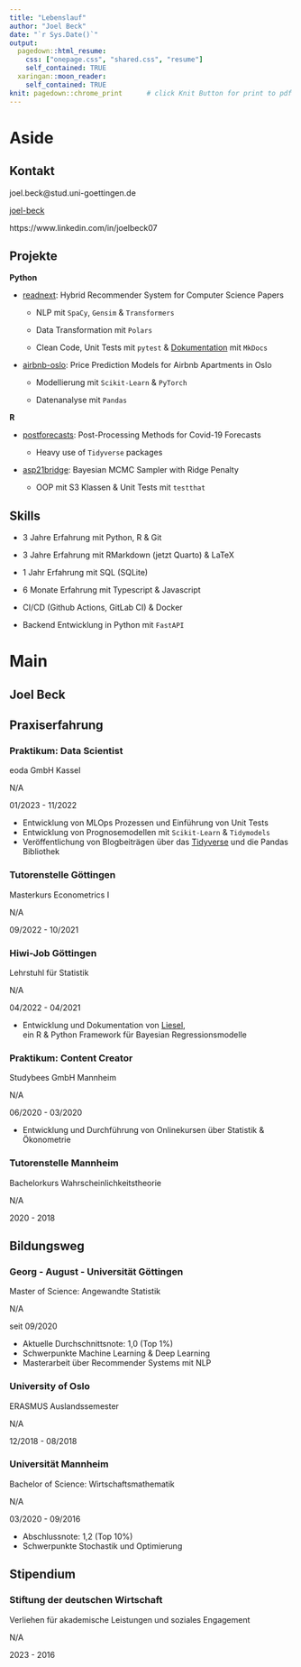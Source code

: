 ```yaml
---
title: "Lebenslauf"
author: "Joel Beck"
date: "`r Sys.Date()`"
output:
  pagedown::html_resume:
    css: ["onepage.css", "shared.css", "resume"]
    self_contained: TRUE
  xaringan::moon_reader:
    self_contained: TRUE
knit: pagedown::chrome_print      # click Knit Button for print to pdf
---
```



Aside
================================================================================


Kontakt {#contact}
--------------------------------------------------------------------------------

<i class="fa fa-envelope"></i> joel.beck@stud.uni-goettingen.de

<i class="fab fa-github"></i> [joel-beck](https://github.com/joel-beck)

<i class="fab fa-linkedin"></i> https://www.linkedin.com/in/joelbeck07



Projekte {#projects}
-------------------------------------------------------------------

**Python**

  - [readnext](https://github.com/joel-beck/readnext): Hybrid Recommender System for Computer Science Papers

    - NLP mit `SpaCy`, `Gensim` & `Transformers`

    - Data Transformation mit `Polars`

    - Clean Code, Unit Tests mit `pytest` & [Dokumentation](https://joel-beck.github.io/readnext/) mit `MkDocs`

  - [airbnb-oslo](https://github.com/joel-beck/airbnb-oslo): Price Prediction Models for Airbnb Apartments in Oslo

    - Modellierung mit `Scikit-Learn` & `PyTorch`

    - Datenanalyse mit `Pandas`


**R**

  - [postforecasts](https://github.com/joel-beck/post-processing-forecasts): Post-Processing Methods for Covid-19 Forecasts

    - Heavy use of `Tidyverse` packages


  - [asp21bridge](https://github.com/joel-beck/asp21bridge): Bayesian MCMC Sampler with Ridge Penalty

    - OOP mit S3 Klassen & Unit Tests mit `testthat`


Skills {#skills}
-------------------------------------------------------------------

  - 3 Jahre Erfahrung mit Python, R & Git

  - 3 Jahre Erfahrung mit RMarkdown (jetzt Quarto) & LaTeX

  - 1 Jahr Erfahrung mit SQL (SQLite)

  - 6 Monate Erfahrung mit Typescript & Javascript

  - CI/CD (Github Actions, GitLab CI) & Docker

  - Backend Entwicklung in Python mit `FastAPI`




Main
================================================================================




Joel Beck {#title}
---------------------------------------------------------------------------------


Praxiserfahrung {data-icon=chalkboard-teacher}
---------------------------------------------------------------------------------

### Praktikum: Data Scientist

eoda GmbH Kassel

N/A

01/2023 - 11/2022

- Entwicklung von MLOps Prozessen und Einführung von Unit Tests
- Entwicklung von Prognosemodellen mit `Scikit-Learn` & `Tidymodels`
- Veröffentlichung von Blogbeiträgen über das [Tidyverse](https://www.eoda.de/en/wissen/blog/10-tidyverse-functions-that-might-save-your-day/) und die Pandas Bibliothek


### Tutorenstelle Göttingen

Masterkurs Econometrics I

N/A

09/2022 - 10/2021


### Hiwi-Job Göttingen

Lehrstuhl für Statistik

N/A

04/2022 - 04/2021

- Entwicklung und Dokumentation von [Liesel](https://github.com/liesel-devs/liesel), \
ein R & Python Framework für Bayesian Regressionsmodelle


### Praktikum: Content Creator

Studybees GmbH Mannheim

N/A

06/2020 - 03/2020

- Entwicklung und Durchführung von Onlinekursen über Statistik & Ökonometrie



### Tutorenstelle Mannheim

Bachelorkurs Wahrscheinlichkeitstheorie

N/A

2020 - 2018




Bildungsweg {data-icon=graduation-cap data-concise=true}
---------------------------------------------------------------------------------


### Georg - August - Universität Göttingen

Master of Science: Angewandte Statistik

N/A <!-- do not display location marker -->

seit 09/2020

- Aktuelle Durchschnittsnote: 1,0 (Top 1%)
- Schwerpunkte Machine Learning & Deep Learning
- Masterarbeit über Recommender Systems mit NLP


### University of Oslo

ERASMUS Auslandssemester

N/A

12/2018 - 08/2018


### Universität Mannheim

Bachelor of Science: Wirtschaftsmathematik

N/A

03/2020 - 09/2016

- Abschlussnote: 1,2 (Top 10%)
- Schwerpunkte Stochastik und Optimierung


<!-- ### Ludwigsgymnasium Saarbrücken

Abitur

N/A

07/2015 - 09/2007

- Abschlussnote: 1,0 -->



Stipendium {data-icon=award}
-------------------------------------------------------------------

### Stiftung der deutschen Wirtschaft

Verliehen für akademische Leistungen und soziales Engagement

N/A

2023 - 2016
